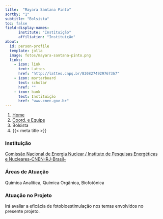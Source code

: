 ```yaml
---
title:  "Mayara Santana Pinto"
sortby: "1"
subtitle: "Bolsista"
toc: false
field-display-names:
      institute: "Instituição"
      affiliation: "Instituição"
about:
  id: person-profile
  template: jolla
  image: fotos/mayara-santana-pinto.png
  links:
    - icon: link
      text: Lattes
      href: "http://lattes.cnpq.br/8308274929767367"
    - icon: mortarboard
      text: scholar
      href: ""
    - icon: bank
      text: Instituição
      href: "www.cnen.gov.br"
---
```


```{=html}
<nav aria-label="breadcrumb">
  <ol class="breadcrumb">
    <li class="breadcrumb-item"><a href="../../index.html">Home</a></li>
    <li class="breadcrumb-item"><a href="../coord-equipe.html">Coord. e Equipe</a></li>
    <li class="breadcrumb-item active">Bolsista</li>
    <li class="breadcrumb-item active" aria-current="page">{{< meta title >}}</li>
  </ol>
</nav>
```
:::{#person-profile}
:::

### Instituição

[Comissão Nacional de Energia Nuclear / Instituto de Pesquisas Energéticas e Nucleares-CNEN-RJ-Brasil-](www.cnen.gov.br)

### Áreas de Atuação

Química Analítica, Química Orgânica, Biofotônica

### Atuação no Projeto

Irá avaliar a eficácia de fotobioestimulação nos temas envolvidos no presente projeto.
